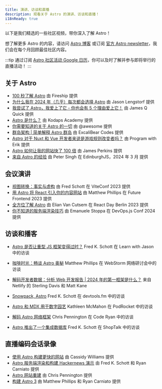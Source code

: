```yaml
---
title: 演讲、访谈和直播
description: 观看关于 Astro 的演讲、访谈和直播！
i18nReady: true
---
```



以下是我们精选的一些社区视频，带你深入了解 Astro！

想了解更多 Astro 的内容，请访问 [Astro 博客](https://astro.build/blog/) 或订阅 [官方 Astro newsletter](https://astro.build/newsletter/signup)，我们会在每个月回顾最佳社区内容。

:::tip
通过订阅 [Astro 社区活动 Google 日历](https://calendar.google.com/calendar/embed?src=c_g6re3u5gkl0mug3ktn1dibqhfk%40group.calendar.google.com)，你可以及时了解并参与即将举行的直播活动！
:::

## 关于 Astro

- [100 秒了解 Astro](https://www.youtube.com/watch?v=dsTXcSeAZq8) 由 Fireship 提供
- [为什么我在 2024 年（几乎）每次都会选择 Astro](https://www.youtube.com/watch?v=kssIEqSJeMI) 由 Jason Lengstorf 提供
- [我尝试了 Astro，我爱上了它 - 你也会有 5 个理由爱上它！](https://www.youtube.com/watch?v=wND4lSml31A) 由 James Q Quick 提供
- [Astro 是什么？](https://www.youtube.com/watch?v=oQDErNNzdwU) 由 Kodaps Academy 提供
- [你需要知道的关于 Astro 的一切](https://www.youtube.com/watch?v=rRxuVOutmFQ) 由 @awesome 提供
- [群岛架构 | 简单解释 Astro 群岛](https://www.youtube.com/watch?v=kwqlP6Pe0SI) 由 ExcaliBear Codes 提供
- [Astro 对于 Nuxt 和 Vue 开发者来说是游戏规则改变者吗？](https://www.youtube.com/watch?v=Sq7eKxPqfSo) 由 Program with Erik 提供
- [Astro 如何让我的网站快了 100 倍](https://www.youtube.com/watch?v=cOxA3kMYtkM) 由 James Perkins 提供
- [来自 Astro 的经验](https://www.youtube.com/watch?v=G6S2RsDo1fI) 由 Peter Singh 在 EdinburghJS，2024 年 3 月 提供

## 会议演讲

- [视图转换：事实与虚构](https://www.youtube.com/watch?v=iT-3amHK7tA&list=PLqGQbXn_GDmkOsHI7-Wrbv1GgAA4tJZhg&index=29) 由 Fred Schott 在 ViteConf 2023 提供
- [用 Astro 将 React 引入你的内容网站](https://www.youtube.com/watch?v=Fouws8iKPKQ) 由 Matthew Phillips 在 Future Frontend 2023 提供
- [全方位了解 Astro](https://www.youtube.com/watch?v=WKXHFIulZ9g) 由 Elian Van Cutsem 在 React Day Berlin 2023 提供
- [你不知道的服务端渲染技巧](https://portal.gitnation.org/contents/you-dont-know-how-to-ssr) 由 Emanuele Stoppa 在 DevOps.js Conf 2024 提供

## 访谈和播客

- [Astro 是否让重型 JS 框架变得过时？](https://www.youtube.com/watch?v=4Ohi9G-RCcE) Fred K. Schott 在 Learn with Jason 中的访谈
- [咖啡时光：畅谈 Astro 奥秘](https://www.youtube.com/watch?v=3eyedOP83fw) Matthew Phillips 在 WebStorm 网络研讨会中的访谈
- [解码开发者数据：分析 Web 开发报告 | 2024 年的第一框架是什么？](https://youtu.be/2vqIHyz6iKs?si=vLcyzm07teC6v7u5&t=1679) 来自 Netlify 的 Sterling Davis 和 Matt Kane

- [Snowpack, Astro](https://www.devtools.fm/episode/14) Fred K. Schott 在 devtools.fm 中的访谈
- [Astro 和 MDX 用于数字园艺](https://podrocket.logrocket.com/astro-mdx-kathleen-mcmahon) Kathleen McMahon 在 PodRocket 中的访谈
- [解码 Astro 网络框架](https://www.youtube.com/watch?v=4PKT8x78yOQ) Chris Pennington 在 Code Ryan 中的访谈
- [Astro 推出了一个集成数据库](https://shoptalkshow.com/607/) Fred K. Schott 在 ShopTalk 中的访谈

## 直播编码会话录像

- [使用 Astro 构建更快的网站](https://www.youtube.com/watch?v=0eka27P4Pr4) 由 Cassidy Williams 提供
- [Astro 服务端渲染和构建 Hackernews 演示](https://www.youtube.com/watch?v=2ZEMb_H-LYE) 由 Fred K. Schott 和 Ryan Carniato 提供
- [Astro 网站重建](https://www.youtube.com/watch?v=VDGEpachpwc) 由 Chris Pennington 提供
- [构建 Astro 3](https://www.youtube.com/watch?v=2zhYwg_nBqQ) 由 Matthew Phillips 和 Ryan Carniato 提供
